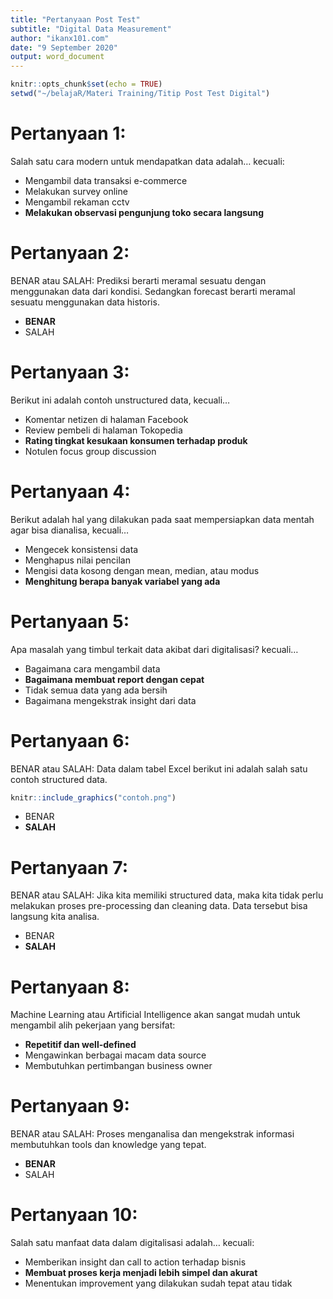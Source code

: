 ```yaml
---
title: "Pertanyaan Post Test"
subtitle: "Digital Data Measurement"
author: "ikanx101.com"
date: "9 September 2020"
output: word_document
---
```


```r
knitr::opts_chunk$set(echo = TRUE)
setwd("~/belajaR/Materi Training/Titip Post Test Digital")
```

# Pertanyaan 1:

Salah satu cara modern untuk mendapatkan data adalah... kecuali:

- Mengambil data transaksi e-commerce
- Melakukan survey online
- Mengambil rekaman cctv
- __Melakukan observasi pengunjung toko secara langsung__

# Pertanyaan 2:

BENAR atau SALAH: Prediksi berarti meramal sesuatu dengan menggunakan data dari kondisi. Sedangkan forecast berarti meramal sesuatu menggunakan data historis.

- __BENAR__
- SALAH

# Pertanyaan 3:

Berikut ini adalah contoh unstructured data, kecuali...

- Komentar netizen di halaman Facebook
- Review pembeli di halaman Tokopedia
- __Rating tingkat kesukaan konsumen terhadap produk__
- Notulen focus group discussion

# Pertanyaan 4:

Berikut adalah hal yang dilakukan pada saat mempersiapkan data mentah agar bisa dianalisa, kecuali...

- Mengecek konsistensi data
- Menghapus nilai pencilan
- Mengisi data kosong dengan mean, median, atau modus
- __Menghitung berapa banyak variabel yang ada__

# Pertanyaan 5:

Apa masalah yang timbul terkait data akibat dari digitalisasi? kecuali...

- Bagaimana cara mengambil data
- __Bagaimana membuat report dengan cepat__
- Tidak semua data yang ada bersih
- Bagaimana mengekstrak insight dari data

# Pertanyaan 6:

BENAR atau SALAH: Data dalam tabel Excel berikut ini adalah salah satu contoh structured data.

```r
knitr::include_graphics("contoh.png")
```

- BENAR
- __SALAH__

# Pertanyaan 7:

BENAR atau SALAH: Jika kita memiliki structured data, maka kita tidak perlu melakukan proses pre-processing dan cleaning data. Data tersebut bisa langsung kita analisa.

- BENAR
- __SALAH__

# Pertanyaan 8:

Machine Learning atau Artificial Intelligence akan sangat mudah untuk mengambil alih pekerjaan yang bersifat:

- __Repetitif dan well-defined__
- Mengawinkan berbagai macam data source
- Membutuhkan pertimbangan business owner

# Pertanyaan 9:

BENAR atau SALAH: Proses menganalisa dan mengekstrak informasi membutuhkan tools dan knowledge yang tepat.

- __BENAR__
- SALAH

# Pertanyaan 10:

Salah satu manfaat data dalam digitalisasi adalah... kecuali:

- Memberikan insight dan call to action terhadap bisnis
- __Membuat proses kerja menjadi lebih simpel dan akurat__
- Menentukan improvement yang dilakukan sudah tepat atau tidak
